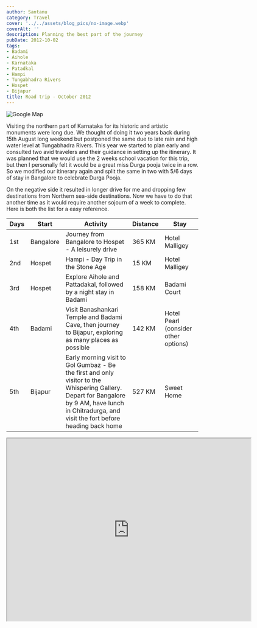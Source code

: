 ```yaml
---
author: Santanu
category: Travel
cover: '../../assets/blog_pics/no-image.webp'
coverAlt: ''
description: Planning the best part of the journey
pubDate: 2012-10-02
tags:
- Badami
- Aihole
- Karnataka
- Patadkal
- Hampi
- Tungabhadra Rivers
- Hospet
- Bijapur
title: Road trip - October 2012
---
```



<Image src={Pic1} alt="Google Map"/>


Visiting the northern part of Karnataka for its historic and artistic monuments were long due. We thought of doing it two years back during 15th August long weekend but postponed the same due to late rain and high water level at Tungabhadra Rivers. This year we started to plan early and consulted two avid travelers and their guidance in setting up the itinerary. It was planned that we would use the 2 weeks school vacation for this trip, but then I personally felt it would be a great miss Durga pooja twice in a row. So we modified our itinerary again and split the same in two with 5/6 days of stay in Bangalore to celebrate Durga Pooja. 

On the negative side it resulted in longer drive for me and dropping few destinations from Northern sea-side destinations. Now we have to do that another time as it would require another sojourn of a week to complete. Here is both the list for a easy reference.

| **Days** | **Start**  | **Activity**                                                                                         | **Distance** | **Stay**                         |
|----------|------------|-----------------------------------------------------------------------------------------------------|--------------|----------------------------------|
| 1st    | Bangalore  | Journey from Bangalore to Hospet - A leisurely drive                                               | 365 KM       | Hotel Malligey                   |
| 2nd    | Hospet     | Hampi - Day Trip in the Stone Age                                                                   | 15 KM        | Hotel Malligey                   |
| 3rd    | Hospet     | Explore Aihole and Pattadakal, followed by a night stay in Badami                                   | 158 KM       | Badami Court                     |
| 4th    | Badami     | Visit Banashankari Temple and Badami Cave, then journey to Bijapur, exploring as many places as possible | 142 KM       | Hotel Pearl (consider other options) |
| 5th    | Bijapur    | Early morning visit to Gol Gumbaz - Be the first and only visitor to the Whispering Gallery. Depart for Bangalore by 9 AM, have lunch in Chitradurga, and visit the fort before heading back home | 527 KM | Sweet Home                       |


<iframe src="https://www.google.com/maps/d/embed?mid=1LzaPlxA6KzoiTFS_7GgEyVg8kp0&hl=en&ehbc=2E312F" width="640" height="480"></iframe>